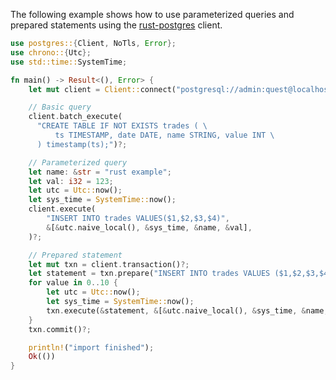 The following example shows how to use parameterized queries and prepared
statements using the [rust-postgres](https://docs.rs/postgres/0.19.0/postgres/)
client.

```rust
use postgres::{Client, NoTls, Error};
use chrono::{Utc};
use std::time::SystemTime;

fn main() -> Result<(), Error> {
    let mut client = Client::connect("postgresql://admin:quest@localhost:8812/qdb", NoTls)?;

    // Basic query
    client.batch_execute(
      "CREATE TABLE IF NOT EXISTS trades ( \
          ts TIMESTAMP, date DATE, name STRING, value INT \
      ) timestamp(ts);")?;

    // Parameterized query
    let name: &str = "rust example";
    let val: i32 = 123;
    let utc = Utc::now();
    let sys_time = SystemTime::now();
    client.execute(
        "INSERT INTO trades VALUES($1,$2,$3,$4)",
        &[&utc.naive_local(), &sys_time, &name, &val],
    )?;

    // Prepared statement
    let mut txn = client.transaction()?;
    let statement = txn.prepare("INSERT INTO trades VALUES ($1,$2,$3,$4)")?;
    for value in 0..10 {
        let utc = Utc::now();
        let sys_time = SystemTime::now();
        txn.execute(&statement, &[&utc.naive_local(), &sys_time, &name, &value])?;
    }
    txn.commit()?;

    println!("import finished");
    Ok(())
}
```
